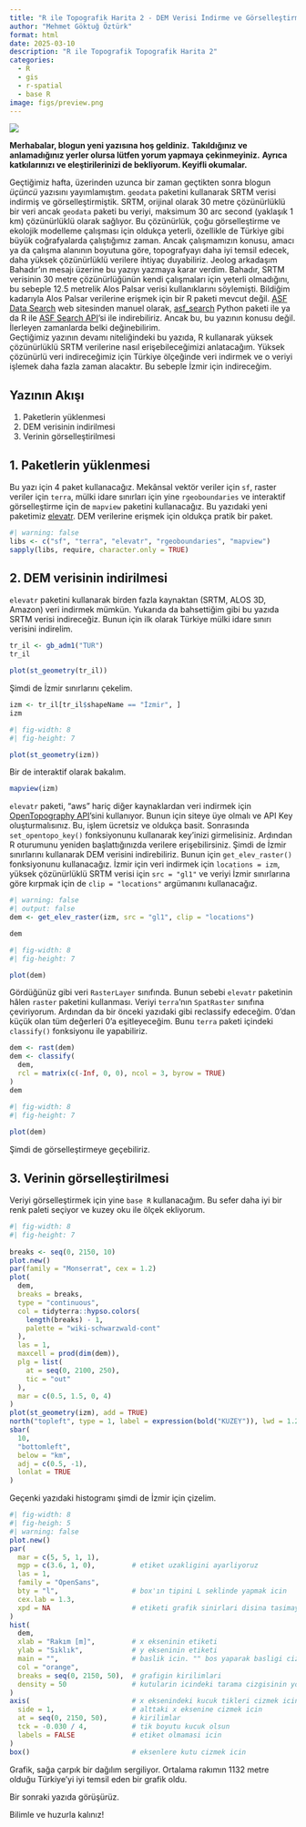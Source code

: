 ```yaml
---
title: "R ile Topografik Harita 2 - DEM Verisi İndirme ve Görselleştirme"
author: "Mehmet Göktuğ Öztürk"
format: html
date: 2025-03-10
description: "R ile Topografik Topografik Harita 2"
categories:
  - R
  - gis
  - r-spatial
  - base R
image: figs/preview.png
---
```


![](figs/preview.png)

**Merhabalar, blogun yeni yazısına hoş geldiniz.** 
**Takıldığınız ve anlamadığınız yerler olursa lütfen yorum yapmaya çekinmeyiniz.** 
**Ayrıca katkılarınızı ve eleştirilerinizi de bekliyorum. Keyifli okumalar.**

Geçtiğimiz hafta, üzerinden uzunca bir zaman geçtikten sonra blogun *üçüncü* yazısını yayımlamıştım.
`geodata` paketini kullanarak SRTM verisi indirmiş ve görselleştirmiştik.
SRTM, orijinal olarak 30 metre çözünürlüklü bir veri ancak `geodata` paketi bu veriyi, maksimum 30 arc second (yaklaşık 1 km) çözünürlüklü olarak sağlıyor.
Bu çözünürlük, çoğu görselleştirme ve ekolojik modelleme çalışması için oldukça yeterli, özellikle de Türkiye gibi büyük coğrafyalarda çalıştığımız zaman.
Ancak çalışmamızın konusu, amacı ya da çalışma alanının boyutuna göre, topografyayı daha iyi temsil edecek, daha yüksek çözünürlüklü verilere ihtiyaç duyabiliriz.
Jeolog arkadaşım Bahadır'ın mesajı üzerine bu yazıyı yazmaya karar verdim.
Bahadır, SRTM verisinin 30 metre çözünürlüğünün kendi çalışmaları için yeterli olmadığını, bu sebeple 12.5 metrelik Alos Palsar verisi kullanıklarını söylemişti.
Bildiğim kadarıyla Alos Palsar verilerine erişmek için bir R paketi mevcut değil.
[ASF Data Search](https://search.asf.alaska.edu) web sitesinden manuel olarak, [asf_search](https://docs.asf.alaska.edu/asf_search/basics/) Python paketi ile ya da R ile [ASF Search API](https://docs.asf.alaska.edu/api/basics/)'si ile indirebiliriz.
Ancak bu, bu yazının konusu değil.
İlerleyen zamanlarda belki değinebilirim.  
Geçtiğimiz yazının devamı niteliğindeki bu yazıda, R kullanarak yüksek çözünürlüklü SRTM verilerine nasıl erişebileceğimizi anlatacağım.
Yüksek çözünürlü veri indireceğimiz için Türkiye ölçeğinde veri indirmek ve o veriyi işlemek daha fazla zaman alacaktır.
Bu sebeple İzmir için indireceğim.

## Yazının Akışı

1.  Paketlerin yüklenmesi
2.  DEM verisinin indirilmesi
3.  Verinin görselleştirilmesi 

## 1. Paketlerin yüklenmesi

Bu yazı için 4 paket kullanacağız. 
Mekânsal vektör veriler için `sf`, raster veriler için `terra`, mülki idare sınırları için yine `rgeoboundaries` ve interaktif görselleştirme için de `mapview` paketini kullanacağız.
Bu yazıdaki yeni paketimiz [elevatr](https://cran.r-project.org/web/packages/elevatr/index.html).
DEM verilerine erişmek için oldukça pratik bir paket. 

```r
#| warning: false
libs <- c("sf", "terra", "elevatr", "rgeoboundaries", "mapview")
sapply(libs, require, character.only = TRUE)
```

## 2. DEM verisinin indirilmesi

`elevatr` paketini kullanarak birden fazla kaynaktan (SRTM, ALOS 3D, Amazon) veri indirmek mümkün.
Yukarıda da bahsettiğim gibi bu yazıda SRTM verisi indireceğiz.
Bunun için ilk olarak Türkiye mülki idare sınırı verisini indirelim.

```r
tr_il <- gb_adm1("TUR")
tr_il
```

```r
plot(st_geometry(tr_il))
```

Şimdi de İzmir sınırlarını çekelim.

```r
izm <- tr_il[tr_il$shapeName == "İzmir", ]
izm
```

```r
#| fig-width: 8
#| fig-height: 7

plot(st_geometry(izm))
```

Bir de interaktif olarak bakalım.

```r
mapview(izm)
```

`elevatr` paketi, "aws" hariç diğer kaynaklardan veri indirmek için [OpenTopography API](https://opentopography.org/)'sini kullanıyor.
Bunun için siteye üye olmalı ve API Key oluşturmalısınız.
Bu, işlem ücretsiz ve oldukça basit.
Sonrasında `set_opentopo_key()` fonksiyonunu kullanarak key'inizi girmelisiniz.
Ardından R oturumunu yeniden başlattığınızda verilere erişebilirsiniz.
Şimdi de İzmir sınırlarını kullanarak DEM verisini indirebiliriz.
Bunun için `get_elev_raster()` fonksiyonunu kullanacağız.
İzmir için veri indirmek için `locations = izm`, yüksek çözünürlüklü SRTM verisi için `src = "gl1"` ve veriyi İzmir sınırlarına göre kırpmak için de `clip = "locations"` argümanını kullanacağız.

```r
#| warning: false
#| output: false 
dem <- get_elev_raster(izm, src = "gl1", clip = "locations")
```

```r
dem
```

```r
#| fig-width: 8
#| fig-height: 7

plot(dem)
```

Gördüğünüz gibi veri `RasterLayer` sınıfında.
Bunun sebebi `elevatr` paketinin hâlen `raster` paketini kullanması.
Veriyi `terra`'nın `SpatRaster` sınıfına çeviriyorum. 
Ardından da bir önceki yazıdaki gibi reclassify edeceğim.
0'dan küçük olan tüm değerleri 0'a eşitleyeceğim.
Bunu `terra` paketi içindeki `classify()` fonksiyonu ile yapabiliriz.

```r
dem <- rast(dem)
dem <- classify(
  dem, 
  rcl = matrix(c(-Inf, 0, 0), ncol = 3, byrow = TRUE)
)
dem
```

```r
#| fig-width: 8
#| fig-height: 7
 
plot(dem)
```

Şimdi de görselleştirmeye geçebiliriz.

## 3. Verinin görselleştirilmesi

Veriyi görselleştirmek için yine `base R` kullanacağım.
Bu sefer daha iyi bir renk paleti seçiyor ve kuzey oku ile ölçek ekliyorum.

```r
#| fig-width: 8
#| fig-height: 7
 
breaks <- seq(0, 2150, 10)
plot.new()
par(family = "Monserrat", cex = 1.2)
plot(
  dem, 
  breaks = breaks,
  type = "continuous",
  col = tidyterra::hypso.colors(
    length(breaks) - 1, 
    palette = "wiki-schwarzwald-cont"
  ), 
  las = 1,
  maxcell = prod(dim(dem)),
  plg = list(
    at = seq(0, 2100, 250),
    tic = "out"
  ),
  mar = c(0.5, 1.5, 0, 4)
)
plot(st_geometry(izm), add = TRUE)
north("topleft", type = 1, label = expression(bold("KUZEY")), lwd = 1.2)
sbar(
  10, 
  "bottomleft", 
  below = "km",
  adj = c(0.5, -1),
  lonlat = TRUE
)
```

Geçenki yazıdaki histogramı şimdi de İzmir için çizelim.

```r
#| fig-width: 8
#| fig-heigh: 5
#| warning: false
plot.new()
par(
  mar = c(5, 5, 1, 1),
  mgp = c(3.6, 1, 0),         # etiket uzakligini ayarliyoruz
  las = 1, 
  family = "OpenSans", 
  bty = "l",                  # box'ın tipini L seklinde yapmak icin
  cex.lab = 1.3,
  xpd = NA                    # etiketi grafik sinirlari disina tasimaya izin verir
)
hist(
  dem,
  xlab = "Rakım [m]",         # x ekseninin etiketi
  ylab = "Sıklık",            # y ekseninin etiketi
  main = "",                  # baslik icin. "" bos yaparak basligi cizmiyorum
  col = "orange",
  breaks = seq(0, 2150, 50),  # grafigin kirilimlari
  density = 50                # kutularin icindeki tarama cizgisinin yogunlugu
)
axis(                         # x eksenindeki kucuk tikleri cizmek icin
  side = 1,                   # alttaki x eksenine cizmek icin
  at = seq(0, 2150, 50),      # kirilimlar
  tck = -0.030 / 4,           # tik boyutu kucuk olsun
  labels = FALSE              # etiket olmamasi icin
) 
box()                         # eksenlere kutu cizmek icin
```

Grafik, sağa çarpık bir dağılım sergiliyor. 
Ortalama rakımın 1132 metre olduğu Türkiye'yi iyi temsil eden bir grafik oldu.

Bir sonraki yazıda görüşürüz.

Bilimle ve huzurla kalınız!
